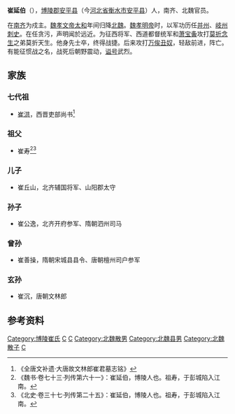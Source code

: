 '''崔延伯'''（{{bd|5世紀||525年||}}），[[博陵郡|博陵郡]][[安平县|安平县]]（今[[河北省|河北省]][[衡水市|衡水市]][[安平县|安平县]]）人，南齐、北魏官员。

在[[南齐|南齐]]为戍主。[[魏孝文帝|魏孝文帝]][[太和_(北魏)|太和]]年间归降[[北魏|北魏]]。[[魏孝明帝|魏孝明帝]]时，以军功历任[[并州|并州]]、[[岐州|岐州]][[刺史|刺史]]。在任贪污，声明闻於远近。为征西将军、西道都督统军和[[萧宝夤|萧宝夤]]攻打[[莫折念生|莫折念生]]之弟莫折天生。他身先士卒，终得战捷。后来攻打[[万俟丑奴|万俟丑奴]]，轻敌前进，阵亡。有能征惯战之名，战死后朝野震动，[[谥号|谥号]]武烈。

==家族==
===七代祖===
*[[崔洪|崔洪]]，西晋吏部尚书<ref>《全唐文补遗·大唐故文林郎崔君墓志铭》</ref>

===祖父===
*崔寿<ref>《魏书·卷七十三·列传第六十一》：崔延伯，博陵人也。祖寿，于彭城陷入江南。</ref><ref>《北史·卷三十七·列传第二十五》：崔延伯，博陵人也。祖寿，于彭城陷入江南。</ref>

===儿子===
*崔丘山，北齐辅国将军、山阳郡太守

===孙子===
*崔公逸，北齐开府参军、隋朝泗州司马

===曾孙===
*崔善操，隋朝宋城县县令、唐朝檀州司户参军

===玄孙===
*崔沉，唐朝文林郎

==参考资料== 
{{reflist}}



[[Category:博陵崔氏|Category:博陵崔氏]]
[[Category:北魏军事人物|C]]
[[Category:北魏刺史|C]]
[[Category:北魏散男|Category:北魏散男]]
[[Category:北魏县男|Category:北魏县男]]
[[Category:北魏散子|Category:北魏散子]]
[[Category:谥武烈|C]]